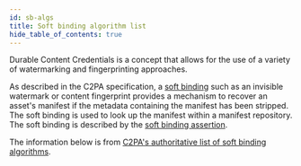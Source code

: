 ```yaml
---
id: sb-algs
title: Soft binding algorithm list
hide_table_of_contents: true
---
```


Durable Content Credentials is a concept that allows for the use of a variety of watermarking and fingerprinting approaches.

As described in the C2PA specification, a [soft binding](https://c2pa.org/specifications/specifications/2.0/specs/C2PA_Specification.html#_soft_bindings) such as an invisible watermark or content fingerprint provides a mechanism to recover an asset's manifest if the metadata containing the manifest has been stripped. The soft binding is used to look up the manifest within a manifest repository. The soft binding is described by the [soft binding assertion](https://c2pa.org/specifications/specifications/2.0/specs/C2PA_Specification.html#_soft_bindings).

The information below is from [C2PA's authoritative list of soft binding algorithms](https://github.com/c2pa-org/softbinding-algorithm-list).


<JSONToTable />
